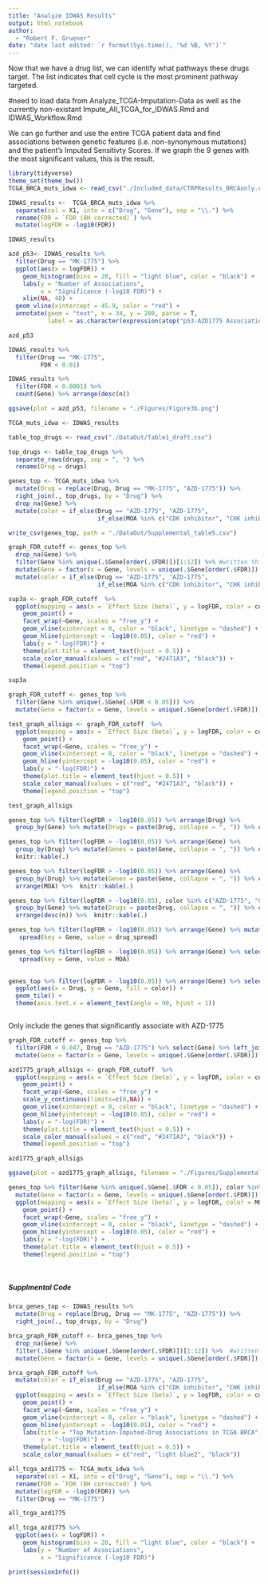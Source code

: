 ```yaml
---
title: "Analyze IDWAS Results"
output: html_notebook
author:
  - "Robert F. Gruener"
date: "date last edited: `r format(Sys.time(), '%d %B, %Y')`"
---
```


Now that we have a drug list, we can identify what pathways these drugs target. The list indicates that cell cycle is the most prominent pathway targeted. 

#need to load data from Analyze_TCGA-Imputation-Data as well as the currently non-existant Impute_All_TCGA_for_IDWAS.Rmd and IDWAS_Workflow.Rmd


We can go further and use the entire TCGA patient data and find associations between genetic features (i.e. non-synonymous mutations) and the patient's Imputed Sensitivty Scores. If we graph the 9 genes with the most significant values, this is the result.  


```r

library(tidyverse)
theme_set(theme_bw())
TCGA_BRCA_muts_idwa <- read_csv("./Included_data/CTRPResults_BRCAonly.csv")

IDWAS_results <-  TCGA_BRCA_muts_idwa %>% 
  separate(col = X1, into = c("Drug", "Gene"), sep = "\\.") %>% 
  rename(FDR = `FDR (BH corrected)`) %>% 
  mutate(logFDR = -log10(FDR))

IDWAS_results
```

```r
azd_p53<- IDWAS_results %>% 
  filter(Drug == "MK-1775") %>% 
  ggplot(aes(x = logFDR)) + 
    geom_histogram(bins = 20, fill = "light blue", color = "black") +
    labs(y = "Number of Associations", 
         x = "Significance (-log10 FDR)") +
    xlim(NA, 48) +
  geom_vline(xintercept = 45.9, color = "red") +
  annotate(geom = "text", x = 34, y = 200, parse = T, 
           label = as.character(expression(atop("p53-AZD1775 Association", "(red line, FDR = 1.2x10"^{-46}*")"))))

azd_p53

IDWAS_results %>% 
  filter(Drug == "MK-1775", 
         FDR < 0.01)

IDWAS_results %>% 
  filter(FDR < 0.0001) %>% 
  count(Gene) %>% arrange(desc(n))

```

```r
ggsave(plot = azd_p53, filename = "./Figures/Figure3b.png")
```


```r

TCGA_muts_idwa <- IDWAS_results

table_top_drugs <- read_csv("./DataOut/Table1_draft.csv")

top_drugs <- table_top_drugs %>% 
  separate_rows(drugs, sep = ", ") %>% 
  rename(Drug = drugs)

genes_top <- TCGA_muts_idwa %>% 
  mutate(Drug = replace(Drug, Drug == "MK-1775", "AZD-1775")) %>% 
  right_join(., top_drugs, by = "Drug") %>% 
  drop_na(Gene) %>% 
  mutate(color = if_else(Drug == "AZD-1775", "AZD-1775",
                         if_else(MOA %in% c("CDK inhibitor", "CHK inhibitor", "PLK inhibitor"), "Cell Cycle", "Other")))

write_csv(genes_top, path = "./DataOut/Supplemental_table5.csv")

graph_FDR_cutoff <- genes_top %>% 
  drop_na(Gene) %>% 
  filter(Gene %in% unique(.$Gene[order(.$FDR)])[1:12]) %>% #written this way, gets the top 12 (arbitrary, just for aesthetics) unique genes based on FDR value, then filters the dataset to keep these genes for all the drugs
  mutate(Gene = factor(x = Gene, levels = unique(.$Gene[order(.$FDR)])[1:12])) %>% 
  mutate(color = if_else(Drug == "AZD-1775", "AZD-1775",
                         if_else(MOA %in% c("CDK inhibitor", "CHK inhibitor", "PLK inhibitor"), "Cell Cycle", "Other")))

sup3a <- graph_FDR_cutoff  %>% 
  ggplot(mapping = aes(x = `Effect Size (beta)`, y = logFDR, color = color)) + 
    geom_point() + 
    facet_wrap(~Gene, scales = "free_y") +
    geom_vline(xintercept = 0, color = "black", linetype = "dashed") + 
    geom_hline(yintercept = -log10(0.05), color = "red") + 
    labs(y = "-log(FDR)") + 
    theme(plot.title = element_text(hjust = 0.5)) + 
    scale_color_manual(values = c("red", "#2471A3", "black")) + 
    theme(legend.position = "top")

sup3a 


```


```r

graph_FDR_cutoff <- genes_top %>% 
  filter(Gene %in% unique(.$Gene[.$FDR < 0.05])) %>% 
  mutate(Gene = factor(x = Gene, levels = unique(.$Gene[order(.$FDR)]))) 

test_graph_allsigs <- graph_FDR_cutoff  %>% 
  ggplot(mapping = aes(x = `Effect Size (beta)`, y = logFDR, color = color)) + 
    geom_point() + 
    facet_wrap(~Gene, scales = "free_y") +
    geom_vline(xintercept = 0, color = "black", linetype = "dashed") + 
    geom_hline(yintercept = -log10(0.05), color = "red") + 
    labs(y = "-log(FDR)") + 
    theme(plot.title = element_text(hjust = 0.5)) + 
    scale_color_manual(values = c("red", "#2471A3", "black")) + 
    theme(legend.position = "top")

test_graph_allsigs 


```


```r
genes_top %>% filter(logFDR > -log10(0.05)) %>% arrange(Drug) %>% 
  group_by(Gene) %>% mutate(Drugs = paste(Drug, collapse = ", ")) %>% count(Gene, Drugs) %>% select(Gene, n, Drugs) %>% knitr::kable(.)

genes_top %>% filter(logFDR > -log10(0.05)) %>% arrange(Gene) %>% 
  group_by(Drug) %>% mutate(Genes = paste(Gene, collapse = ", ")) %>% count(Genes, Drug) %>%  select(Drug, n, Genes) %>% 
  knitr::kable(.)

genes_top %>% filter(logFDR > -log10(0.05)) %>% arrange(Gene) %>% 
  group_by(Drug) %>% mutate(Genes = paste(Gene, collapse = ", ")) %>% count(Genes, Drug, MOA) %>%  select(Drug, n, Genes, MOA) %>% 
  arrange(MOA) %>%  knitr::kable(.)

genes_top %>% filter(logFDR > -log10(0.05), color %in% c("AZD-1775", "Cell Cycle")) %>% arrange(Drug) %>% 
  group_by(Gene) %>% mutate(Drugs = paste(Drug, collapse = ", ")) %>% count(Gene, Drugs) %>%  select(Gene, n, Drugs) %>% 
  arrange(desc(n)) %>%  knitr::kable(.)

```


```r
genes_top %>% filter(logFDR > -log10(0.05)) %>% arrange(Gene) %>% mutate(drug_spread = Drug) %>% select(drug_spread, Drug, Gene) %>% 
   spread(key = Gene, value = drug_spread) 

genes_top %>% filter(logFDR > -log10(0.05)) %>% arrange(Gene) %>% select(MOA, Drug, Gene) %>% 
   spread(key = Gene, value = MOA)
  

genes_top %>% filter(logFDR > -log10(0.05)) %>% arrange(Gene) %>% select(MOA, Drug, Gene, color) %>% 
  ggplot(aes(x = Drug, y = Gene, fill = color)) +
  geom_tile() + 
  theme(axis.text.x = element_text(angle = 90, hjust = 1))



```






Only include the genes that significantly associate with AZD-1775
```r
graph_FDR_cutoff <- genes_top %>% 
  filter(FDR < 0.047, Drug == "AZD-1775") %>% select(Gene) %>% left_join(.,genes_top) %>% 
  mutate(Gene = factor(x = Gene, levels = unique(.$Gene[order(.$FDR)]))) 

azd1775_graph_allsigs <- graph_FDR_cutoff  %>% 
  ggplot(mapping = aes(x = `Effect Size (beta)`, y = logFDR, color = color)) + 
    geom_point() + 
    facet_wrap(~Gene, scales = "free_y") +
    scale_y_continuous(limits=c(0,NA)) +
    geom_vline(xintercept = 0, color = "black", linetype = "dashed") + 
    geom_hline(yintercept = -log10(0.05), color = "red") + 
    labs(y = "-log(FDR)") + 
    theme(plot.title = element_text(hjust = 0.5)) + 
    scale_color_manual(values = c("red", "#2471A3", "black")) + 
    theme(legend.position = "top")

azd1775_graph_allsigs 
```

```r
ggsave(plot = azd1775_graph_allsigs, filename = "./Figures/Supplemental_Figure_3.png", height = 5.61, width = 8.68)
```



```r
genes_top %>% filter(Gene %in% unique(.$Gene[.$FDR < 0.05]), color %in% c("AZD-1775", "Cell Cycle")) %>%   
  mutate(Gene = factor(x = Gene, levels = unique(.$Gene[order(.$FDR)]))) %>% 
  ggplot(mapping = aes(x = `Effect Size (beta)`, y = logFDR, color = MOA)) + 
    geom_point() + 
    facet_wrap(~Gene, scales = "free_y") +
    geom_vline(xintercept = 0, color = "black", linetype = "dashed") + 
    geom_hline(yintercept = -log10(0.05), color = "red") + 
    labs(y = "-log(FDR)") + 
    theme(plot.title = element_text(hjust = 0.5)) +  
    theme(legend.position = "top")
  
  
```


##### Supplmental Code

```r

brca_genes_top <- IDWAS_results %>% 
  mutate(Drug = replace(Drug, Drug == "MK-1775", "AZD-1775")) %>% 
  right_join(., top_drugs, by = "Drug")

brca_graph_FDR_cutoff <- brca_genes_top %>% 
  drop_na(Gene) %>% 
  filter(.$Gene %in% unique(.$Gene[order(.$FDR)])[1:12]) %>%  #written this way, gets the top 12 (arbitrary, just for aesthetics) unique genes based on FDR value, then filters the dataset to keep these genes for all the drugs
  mutate(Gene = factor(x = Gene, levels = unique(.$Gene[order(.$FDR)])[1:12]))

brca_graph_FDR_cutoff %>% 
  mutate(color = if_else(Drug == "AZD-1775", "AZD-1775",
                         if_else(MOA %in% c("CDK inhibitor", "CHK inhibitor", "PLK inhibitor"), "Cell Cycle", "Other"))) %>% 
  ggplot(mapping = aes(x = `Effect Size (beta)`, y = logFDR, color = color)) + 
    geom_point() + 
    facet_wrap(~Gene, scales = "free_y") +
    geom_vline(xintercept = 0, color = "black", linetype = "dashed") + 
    geom_hline(yintercept = -log10(0.01), color = "red") + 
    labs(title = "Top Mutation-Imputed-Drug Associations in TCGA BRCA",
         y = "-log(FDR)") + 
    theme(plot.title = element_text(hjust = 0.5)) + 
    scale_color_manual(values = c("red", "light blue2", "black"))

```




```r
all_tcga_azd1775 <- TCGA_muts_idwa %>% 
  separate(col = X1, into = c("Drug", "Gene"), sep = "\\.") %>%
  rename(FDR = `FDR (BH corrected)`) %>% 
  mutate(logFDR = -log10(FDR)) %>% 
  filter(Drug == "MK-1775")

all_tcga_azd1775

all_tcga_azd1775 %>% 
  ggplot(aes(x = logFDR)) + 
    geom_histogram(bins = 20, fill = "light blue", color = "black") +
    labs(y = "Number of Associations", 
         x = "Significance (-log10 FDR)")

```

```r
print(sessionInfo())
```

